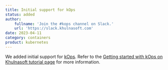 ```yaml
---
title: Initial support for kOps
status: added
author:
    fullname: 'Join the #kops channel on Slack.'
    url: 'https://slack.khulnasoft.com'
date: 2023-04-11
category: containers
product: kubernetes
---
```


We added initial support for [kOps](https://github.com/kubernetes/kops/blob/master/docs/install.md). Refer to the [Getting started with kOps on Khulnasoft tutorial page](https://www.khulnasoft.com/en/docs/tutorials/getting-started-with-kops-on-khulnasoft/) for more information. 

